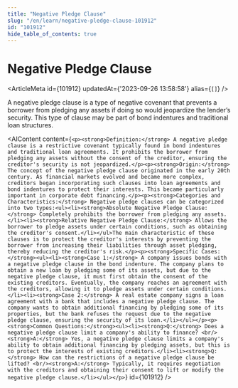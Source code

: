 ```yaml
---
title: "Negative Pledge Clause"
slug: "/en/learn/negative-pledge-clause-101912"
id: "101912"
hide_table_of_contents: true
---
```



# Negative Pledge Clause

<ArticleMeta id={101912} updatedAt={'2023-09-26 13:58:58'} alias={`[]`} />
<div className='border-solid border-b border-t-0 my-4 border-[var(--ifm-color-gray-300)]' />

A negative pledge clause is a type of negative covenant that prevents a borrower from pledging any assets if doing so would jeopardize the lender’s security. This type of clause may be part of bond indentures and traditional loan structures.

<AIContent content={`<p><strong>Definition:</strong> A negative pledge clause is a restrictive covenant typically found in bond indentures and traditional loan agreements. It prohibits the borrower from pledging any assets without the consent of the creditor, ensuring the creditor's security is not jeopardized.</p><p><strong>Origin:</strong> The concept of the negative pledge clause originated in the early 20th century. As financial markets evolved and became more complex, creditors began incorporating such clauses into loan agreements and bond indentures to protect their interests. This became particularly important in corporate debt financing.</p><p><strong>Categories and Characteristics:</strong> Negative pledge clauses can be categorized into two types:<ul><li><strong>Absolute Negative Pledge Clause:</strong> Completely prohibits the borrower from pledging any assets.</li><li><strong>Relative Negative Pledge Clause:</strong> Allows the borrower to pledge assets under certain conditions, such as obtaining the creditor's consent.</li></ul>The main characteristic of these clauses is to protect the creditor's interests by preventing the borrower from increasing their liabilities through asset pledging, thereby reducing the creditor's risk.</p><p><strong>Specific Cases:</strong><ul><li><strong>Case 1:</strong> A company issues bonds with a negative pledge clause in the bond indenture. The company plans to obtain a new loan by pledging some of its assets, but due to the negative pledge clause, it must first obtain the consent of the existing creditors. Eventually, the company reaches an agreement with the creditors, allowing it to pledge assets under certain conditions.</li><li><strong>Case 2:</strong> A real estate company signs a loan agreement with a bank that includes a negative pledge clause. The company wants to obtain additional financing by pledging some of its properties, but the bank refuses the request due to the negative pledge clause, ensuring the security of its loan.</li></ul></p><p><strong>Common Questions:</strong><ul><li><strong>Q:</strong> Does a negative pledge clause limit a company's ability to finance? <br/><strong>A:</strong> Yes, a negative pledge clause limits a company's ability to obtain additional financing by pledging assets, but this is to protect the interests of existing creditors.</li><li><strong>Q:</strong> How can the restrictions of a negative pledge clause be lifted? <br/><strong>A:</strong> Typically, it requires negotiation with the creditors and obtaining their consent to lift or modify the negative pledge clause.</li></ul></p>`} id={101912} />
